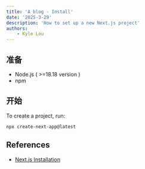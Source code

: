 ```yaml
---
title: 'A blog - Install'
date: '2025-3-29'
description: 'How to set up a new Next.js project'
authors:
    - Kyle Lou
---
```


## 准备

-   Node.js ( >=18.18 version )
-   npm

## 开始

To create a project, run:

```command
npx create-next-app@latest
```

## References

-   [Next.js Installation](https://nextjs.org/docs/app/getting-started/installation)
